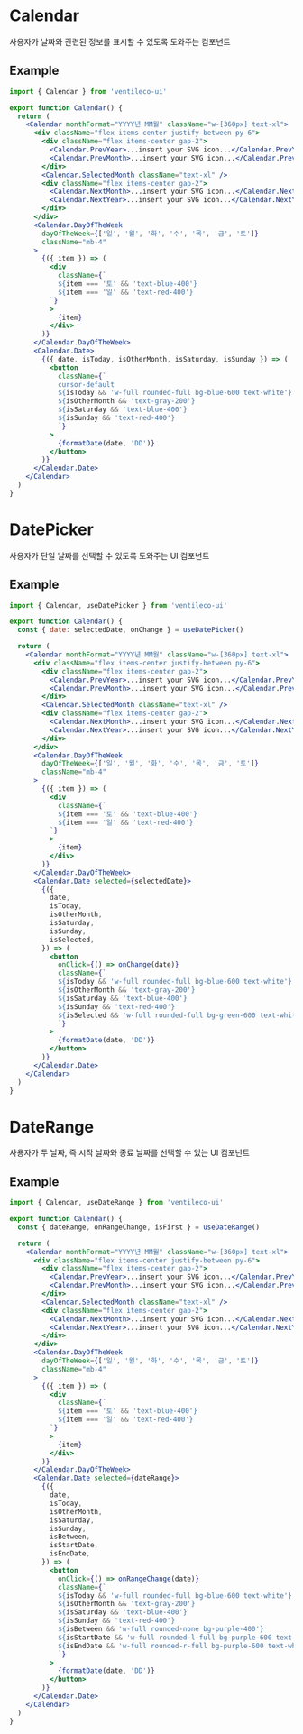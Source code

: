 
<Meta title="COMPONENTS/Calendar" />

# Calendar

사용자가 날짜와 관련된 정보를 표시할 수 있도록 도와주는 컴포넌트

## Example

```jsx
import { Calendar } from 'ventileco-ui'

export function Calendar() {
  return (
    <Calendar monthFormat="YYYY년 MM월" className="w-[360px] text-xl">
      <div className="flex items-center justify-between py-6">
        <div className="flex items-center gap-2">
          <Calendar.PrevYear>...insert your SVG icon...</Calendar.PrevYear>
          <Calendar.PrevMonth>...insert your SVG icon...</Calendar.PrevMonth>
        </div>
        <Calendar.SelectedMonth className="text-xl" />
        <div className="flex items-center gap-2">
          <Calendar.NextMonth>...insert your SVG icon...</Calendar.NextMonth>
          <Calendar.NextYear>...insert your SVG icon...</Calendar.NextYear>
        </div>
      </div>
      <Calendar.DayOfTheWeek
        dayOfTheWeek={['일', '월', '화', '수', '목', '금', '토']}
        className="mb-4"
      >
        {({ item }) => (
          <div
            className={`
            ${item === '토' && 'text-blue-400'}
            ${item === '일' && 'text-red-400'}
          `}
          >
            {item}
          </div>
        )}
      </Calendar.DayOfTheWeek>
      <Calendar.Date>
        {({ date, isToday, isOtherMonth, isSaturday, isSunday }) => (
          <button
            className={`
            cursor-default
            ${isToday && 'w-full rounded-full bg-blue-600 text-white'}
            ${isOtherMonth && 'text-gray-200'}
            ${isSaturday && 'text-blue-400'} 
            ${isSunday && 'text-red-400'}
            `}
          >
            {formatDate(date, 'DD')}
          </button>
        )}
      </Calendar.Date>
    </Calendar>
  )
}
```

# DatePicker

사용자가 단일 날짜를 선택할 수 있도록 도와주는 UI 컴포넌트

## Example

```jsx
import { Calendar, useDatePicker } from 'ventileco-ui'

export function Calendar() {
  const { date: selectedDate, onChange } = useDatePicker()

  return (
    <Calendar monthFormat="YYYY년 MM월" className="w-[360px] text-xl">
      <div className="flex items-center justify-between py-6">
        <div className="flex items-center gap-2">
          <Calendar.PrevYear>...insert your SVG icon...</Calendar.PrevYear>
          <Calendar.PrevMonth>...insert your SVG icon...</Calendar.PrevMonth>
        </div>
        <Calendar.SelectedMonth className="text-xl" />
        <div className="flex items-center gap-2">
          <Calendar.NextMonth>...insert your SVG icon...</Calendar.NextMonth>
          <Calendar.NextYear>...insert your SVG icon...</Calendar.NextYear>
        </div>
      </div>
      <Calendar.DayOfTheWeek
        dayOfTheWeek={['일', '월', '화', '수', '목', '금', '토']}
        className="mb-4"
      >
        {({ item }) => (
          <div
            className={`
            ${item === '토' && 'text-blue-400'}
            ${item === '일' && 'text-red-400'}
          `}
          >
            {item}
          </div>
        )}
      </Calendar.DayOfTheWeek>
      <Calendar.Date selected={selectedDate}>
        {({
          date,
          isToday,
          isOtherMonth,
          isSaturday,
          isSunday,
          isSelected,
        }) => (
          <button
            onClick={() => onChange(date)}
            className={`
            ${isToday && 'w-full rounded-full bg-blue-600 text-white'}
            ${isOtherMonth && 'text-gray-200'}
            ${isSaturday && 'text-blue-400'} 
            ${isSunday && 'text-red-400'}
            ${isSelected && 'w-full rounded-full bg-green-600 text-white'} 
            `}
          >
            {formatDate(date, 'DD')}
          </button>
        )}
      </Calendar.Date>
    </Calendar>
  )
}
```

# DateRange

사용자가 두 날짜, 즉 시작 날짜와 종료 날짜를 선택할 수 있는 UI 컴포넌트

## Example

```jsx
import { Calendar, useDateRange } from 'ventileco-ui'

export function Calendar() {
  const { dateRange, onRangeChange, isFirst } = useDateRange()

  return (
    <Calendar monthFormat="YYYY년 MM월" className="w-[360px] text-xl">
      <div className="flex items-center justify-between py-6">
        <div className="flex items-center gap-2">
          <Calendar.PrevYear>...insert your SVG icon...</Calendar.PrevYear>
          <Calendar.PrevMonth>...insert your SVG icon...</Calendar.PrevMonth>
        </div>
        <Calendar.SelectedMonth className="text-xl" />
        <div className="flex items-center gap-2">
          <Calendar.NextMonth>...insert your SVG icon...</Calendar.NextMonth>
          <Calendar.NextYear>...insert your SVG icon...</Calendar.NextYear>
        </div>
      </div>
      <Calendar.DayOfTheWeek
        dayOfTheWeek={['일', '월', '화', '수', '목', '금', '토']}
        className="mb-4"
      >
        {({ item }) => (
          <div
            className={`
            ${item === '토' && 'text-blue-400'}
            ${item === '일' && 'text-red-400'}
          `}
          >
            {item}
          </div>
        )}
      </Calendar.DayOfTheWeek>
      <Calendar.Date selected={dateRange}>
        {({
          date,
          isToday,
          isOtherMonth,
          isSaturday,
          isSunday,
          isBetween,
          isStartDate,
          isEndDate,
        }) => (
          <button
            onClick={() => onRangeChange(date)}
            className={`
            ${isToday && 'w-full rounded-full bg-blue-600 text-white'}
            ${isOtherMonth && 'text-gray-200'}
            ${isSaturday && 'text-blue-400'} 
            ${isSunday && 'text-red-400'}
            ${isBetween && 'w-full rounded-none bg-purple-400'}
            ${isStartDate && 'w-full rounded-l-full bg-purple-600 text-white'}
            ${isEndDate && 'w-full rounded-r-full bg-purple-600 text-white'}
            `}
          >
            {formatDate(date, 'DD')}
          </button>
        )}
      </Calendar.Date>
    </Calendar>
  )
}
```
